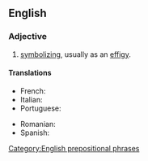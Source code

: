 ==English==

===Adjective===
{{en-adj|-|head=[[in]] [[effigy]]}}

# {{context|idiomatic}} [[symbolize|symbolizing]], usually as an [[effigy]].

====Translations====
{{trans-top|symbolizing}}
* French: {{t+|fr|effigie}}
* Italian: {{t+|it|effigie}}
* Portuguese: {{t+|pt|efígie}}
{{trans-mid}}
* Romanian: {{t-|ro|efigie}}
* Spanish: {{t+|es|efigie}}
{{trans-bottom}}

[[Category:English prepositional phrases]]